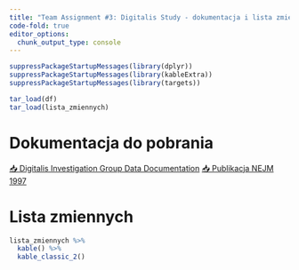 ```yaml
---
title: "Team Assignment #3: Digitalis Study - dokumentacja i lista zmiennych"
code-fold: true
editor_options: 
  chunk_output_type: console
---
```


```r
suppressPackageStartupMessages(library(dplyr))
suppressPackageStartupMessages(library(kableExtra))
suppressPackageStartupMessages(library(targets))

tar_load(df)
tar_load(lista_zmiennych)
```

# Dokumentacja do pobrania

:::{.btn-group} 
[📥 Digitalis Investigation Group Data Documentation](2_DIG Documentation-1.pdf){.btn .btn-primary}
[📥 Publikacja NEJM 1997](3_NEJM_Effect of Digoxin_Feb1997-1.pdf){.btn .btn-primary}
:::

# Lista zmiennych

```r
lista_zmiennych %>% 
  kable() %>% 
  kable_classic_2()
```
